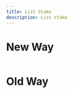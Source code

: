 ---
title: List Stake
description: List stake
---

# New Way

```tsx

```

# Old Way

```tsx

```
